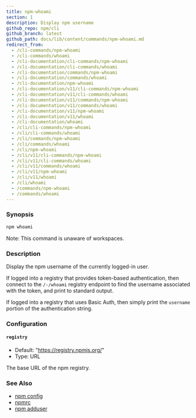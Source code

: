 ```yaml
---
title: npm-whoami
section: 1
description: Display npm username
github_repo: npm/cli
github_branch: latest
github_path: docs/lib/content/commands/npm-whoami.md
redirect_from:
  - /cli-commands/npm-whoami
  - /cli-commands/whoami
  - /cli-documentation/cli-commands/npm-whoami
  - /cli-documentation/cli-commands/whoami
  - /cli-documentation/commands/npm-whoami
  - /cli-documentation/commands/whoami
  - /cli-documentation/npm-whoami
  - /cli-documentation/v11/cli-commands/npm-whoami
  - /cli-documentation/v11/cli-commands/whoami
  - /cli-documentation/v11/commands/npm-whoami
  - /cli-documentation/v11/commands/whoami
  - /cli-documentation/v11/npm-whoami
  - /cli-documentation/v11/whoami
  - /cli-documentation/whoami
  - /cli/cli-commands/npm-whoami
  - /cli/cli-commands/whoami
  - /cli/commands/npm-whoami
  - /cli/commands/whoami
  - /cli/npm-whoami
  - /cli/v11/cli-commands/npm-whoami
  - /cli/v11/cli-commands/whoami
  - /cli/v11/commands/whoami
  - /cli/v11/npm-whoami
  - /cli/v11/whoami
  - /cli/whoami
  - /commands/npm-whoami
  - /commands/whoami
---
```


### Synopsis

```bash
npm whoami
```

Note: This command is unaware of workspaces.

### Description

Display the npm username of the currently logged-in user.

If logged into a registry that provides token-based authentication, then connect to the `/-/whoami` registry endpoint to find the username associated with the token, and print to standard output.

If logged into a registry that uses Basic Auth, then simply print the `username` portion of the authentication string.

### Configuration

#### `registry`

- Default: "https://registry.npmjs.org/"
- Type: URL

The base URL of the npm registry.

### See Also

- [npm config](/cli/v11/commands/npm-config)
- [npmrc](/cli/v11/configuring-npm/npmrc)
- [npm adduser](/cli/v11/commands/npm-adduser)
